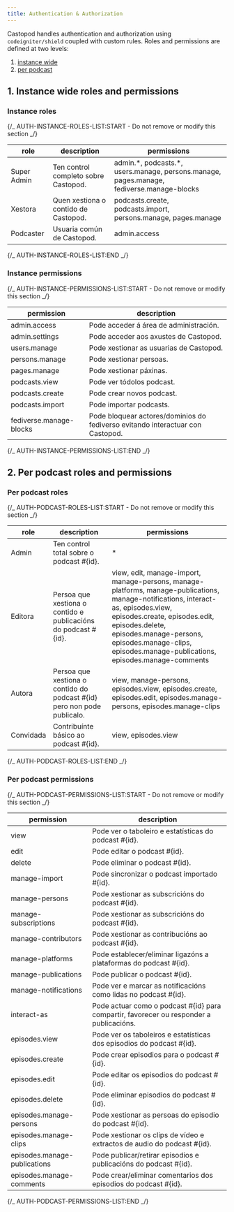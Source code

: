 ```yaml
---
title: Authentication & Authorization
---
```


Castopod handles authentication and authorization using `codeigniter/shield`
coupled with custom rules. Roles and permissions are defined at two levels:

1. [instance wide](#1-instance-wide-roles-and-permissions)
2. [per podcast](#2-per-podcast-roles-and-permissions)

## 1. Instance wide roles and permissions

### Instance roles

{/_ AUTH-INSTANCE-ROLES-LIST:START - Do not remove or modify this section _/}

| role        | description                          | permissions                                                                                |
| ----------- | ------------------------------------ | ------------------------------------------------------------------------------------------ |
| Super Admin | Ten control completo sobre Castopod. | admin.\*, podcasts.\*, users.manage, persons.manage, pages.manage, fediverse.manage-blocks |
| Xestora     | Quen xestiona o contido de Castopod. | podcasts.create, podcasts.import, persons.manage, pages.manage                             |
| Podcaster   | Usuaria común de Castopod.           | admin.access                                                                               |

{/_ AUTH-INSTANCE-ROLES-LIST:END _/}

### Instance permissions

{/_ AUTH-INSTANCE-PERMISSIONS-LIST:START - Do not remove or modify this section _/}

| permission              | description                                                                    |
| ----------------------- | ------------------------------------------------------------------------------ |
| admin.access            | Pode acceder á área de administración.                                         |
| admin.settings          | Pode acceder aos axustes de Castopod.                                          |
| users.manage            | Pode xestionar as usuarias de Castopod.                                        |
| persons.manage          | Pode xestionar persoas.                                                        |
| pages.manage            | Pode xestionar páxinas.                                                        |
| podcasts.view           | Pode ver tódolos podcast.                                                      |
| podcasts.create         | Pode crear novos podcast.                                                      |
| podcasts.import         | Pode importar podcasts.                                                        |
| fediverse.manage-blocks | Pode bloquear actores/dominios do fediverso evitando interactuar con Castopod. |

{/_ AUTH-INSTANCE-PERMISSIONS-LIST:END _/}

## 2. Per podcast roles and permissions

### Per podcast roles

{/_ AUTH-PODCAST-ROLES-LIST:START - Do not remove or modify this section _/}

| role      | description                                                               | permissions                                                                                                                                                                                                                                                                                 |
| --------- | ------------------------------------------------------------------------- | ------------------------------------------------------------------------------------------------------------------------------------------------------------------------------------------------------------------------------------------------------------------------------------------- |
| Admin     | Ten control total sobre o podcast #\{id\}.                                | \*                                                                                                                                                                                                                                                                                          |
| Editora   | Persoa que xestiona o contido e publicacións do podcast #\{id\}.          | view, edit, manage-import, manage-persons, manage-platforms, manage-publications, manage-notifications, interact-as, episodes.view, episodes.create, episodes.edit, episodes.delete, episodes.manage-persons, episodes.manage-clips, episodes.manage-publications, episodes.manage-comments |
| Autora    | Persoa que xestiona o contido do podcast #\{id\} pero non pode publicalo. | view, manage-persons, episodes.view, episodes.create, episodes.edit, episodes.manage-persons, episodes.manage-clips                                                                                                                                                                         |
| Convidada | Contribuínte básico ao podcast #\{id\}.                                   | view, episodes.view                                                                                                                                                                                                                                                                         |

{/_ AUTH-PODCAST-ROLES-LIST:END _/}

### Per podcast permissions

{/_ AUTH-PODCAST-PERMISSIONS-LIST:START - Do not remove or modify this section _/}

| permission                   | description                                                                               |
| ---------------------------- | ----------------------------------------------------------------------------------------- |
| view                         | Pode ver o taboleiro e estatísticas do podcast #\{id\}.                                   |
| edit                         | Pode editar o podcast #\{id\}.                                                            |
| delete                       | Pode eliminar o podcast #\{id\}.                                                          |
| manage-import                | Pode sincronizar o podcast importado #\{id\}.                                             |
| manage-persons               | Pode xestionar as subscricións do podcast #\{id\}.                                        |
| manage-subscriptions         | Pode xestionar as subscricións do podcast #\{id\}.                                        |
| manage-contributors          | Pode xestionar as contribucións ao podcast #\{id\}.                                       |
| manage-platforms             | Pode establecer/eliminar ligazóns a plataformas do podcast #\{id\}.                       |
| manage-publications          | Pode publicar o podcast #\{id\}.                                                          |
| manage-notifications         | Pode ver e marcar as notificacións como lidas no podcast #\{id\}.                         |
| interact-as                  | Pode actuar como o podcast #\{id\} para compartir, favorecer ou responder a publicacións. |
| episodes.view                | Pode ver os taboleiros e estatísticas dos episodios do podcast #\{id\}.                   |
| episodes.create              | Pode crear episodios para o podcast #\{id\}.                                              |
| episodes.edit                | Pode editar os episodios do podcast #\{id\}.                                              |
| episodes.delete              | Pode eliminar episodios do podcast #\{id\}.                                               |
| episodes.manage-persons      | Pode xestionar as persoas do episodio do podcast #\{id\}.                                 |
| episodes.manage-clips        | Pode xestionar os clips de vídeo e extractos de audio do podcast #\{id\}.                 |
| episodes.manage-publications | Pode publicar/retirar episodios e publicacións do podcast #\{id\}.                        |
| episodes.manage-comments     | Pode crear/eliminar comentarios dos episodios do podcast #\{id\}.                         |

{/_ AUTH-PODCAST-PERMISSIONS-LIST:END _/}
